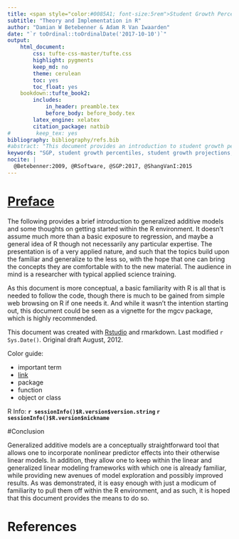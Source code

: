```yaml
---
title: <span style="color:#0085A1; font-size:5rem">Student Growth Percentiles</span>
subtitle: "Theory and Implementation in R"
author: "Damian W Betebenner & Adam R Van Iwaarden"
date: "`r toOrdinal::toOrdinalDate('2017-10-10')`"
output:
    html_document:
        css: tufte-css-master/tufte.css
        highlight: pygments
        keep_md: no
        theme: cerulean
        toc: yes
        toc_float: yes
    bookdown::tufte_book2:
        includes:
            in_header: preamble.tex
            before_body: before_body.tex
        latex_engine: xelatex
        citation_package: natbib
#        keep_tex: yes
bibliography: bibliography/refs.bib
#abstract: "This document provides an introduction to student growth percentiles (SGP)"
keywords: "SGP, student growth percentiles, student growth projections, R"
nocite: |
  @Betebenner:2009, @RSoftware, @SGP:2017, @ShangVanI:2015
---
```




# [Preface](#preface)

The following provides a brief introduction to generalized additive models and some thoughts on getting started within the R environment.  It doesn't assume much more than a basic exposure to regression, and maybe a general idea of R though not necessarily any particular expertise. The presentation is of a very applied nature, and such that the topics build upon the familiar and generalize to the less so, with the hope that one can bring the concepts they are comfortable with to the new material. The audience in mind is a researcher with typical applied science training.

As this document is more conceptual, a basic familiarity with R is all that is needed to follow the code, though there is much to be gained from simple web browsing on R if one needs it. And while it wasn't the intention starting out, this document could be seen as a vignette for the <span class="pack">mgcv</span> package, which is highly recommended.


This document was created with [Rstudio](http://rstudio.org/) and rmarkdown. <span class="marginnote">Last modified `r Sys.Date()`. Original draft August, 2012.</span>

\cite{Betebenner:2009}

Color guide:

- <span class="emph">important term</span>
- [link]()
- <span class="pack">package</span>
- <span class="func">function</span>
- <span class="objclass">object or class</span>

R Info: **`r sessionInfo()$R.version$version.string` `r sessionInfo()$R.version$nickname`**



#<a name='conclusion'>Conclusion</a>

Generalized additive models are a conceptually straightforward tool that allows one to incorporate nonlinear predictor effects into their otherwise linear models. In addition, they allow one to keep within the linear and generalized linear modeling frameworks with which one is already familiar, while providing new avenues of model exploration and possibly improved results.  As was demonstrated, it is easy enough with just a modicum of familiarity to pull them off within the R environment, and as such, it is hoped that this document provides the means to do so.



# References
